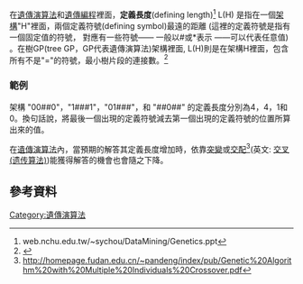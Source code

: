 在[[遺傳演算法|遺傳演算法]]和[[遺傳編程|遺傳編程]]裡面，'''定義長度'''(defining length)<ref>web.nchu.edu.tw/~sychou/DataMining/Genetics.ppt</ref> L(H) 是指在一個[[架構_(遺傳演算法)|架構]]"H"裡面，兩個定義符號(defining symbol)最遠的距離 (這裡的定義符號是指有一個固定值的符號， 對應有一些符號—— 一般以#或*表示 ——可以代表任意值) 。在樹GP(tree GP，GP代表遺傳演算法)架構裡面, L(H)則是在架構H裡面，包含所有不是"="的符號，最小樹片段的連接數。<ref name="UCL1">{{cite web|title=Foundations of Genetic Programming|url=http://www.cs.ucl.ac.uk/staff/W.Langdon/FOGP/|publisher=UCL UK|accessdate=13 July 2010|archive-date=2010-10-17|archive-url=https://web.archive.org/web/20101017135723/http://www.cs.ucl.ac.uk/staff/W.Langdon/FOGP/|dead-url=no}}</ref>

=== 範例 ===
架構 "00##0"，"1###1"，"01###"，和 "##0##" 的定義長度分別為4，4，1和0。換句話說，將最後一個出現的定義符號減去第一個出現的定義符號的位置所算出來的值。

在[[遺傳演算法|遺傳演算法]]內，當預期的解答其定義長度增加時，依靠[[突變_(遺傳演算法)|突變]]或[[交配_(遺傳演算法)|交配]]<ref>http://homepage.fudan.edu.cn/~pandeng/index/pub/Genetic%20Algorithm%20with%20Multiple%20Individuals%20Crossover.pdf{{dead link|date=2017年12月 |bot=InternetArchiveBot |fix-attempted=yes }}</ref>(英文: [[交叉_(遗传算法)|交叉 (遗传算法)]])能獲得解答的機會也會隨之下降。

== 參考資料 ==
{{reflist}}

[[Category:遺傳演算法|Category:遺傳演算法]]